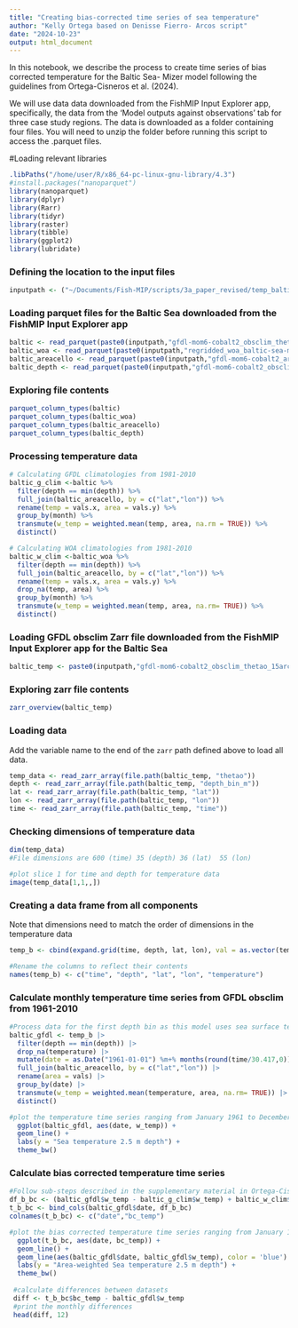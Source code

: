 ```yaml
---
title: "Creating bias-corrected time series of sea temperature"
author: "Kelly Ortega based on Denisse Fierro- Arcos script"
date: "2024-10-23"
output: html_document
---
```

In this notebook, we describe the process to create time series of bias corrected temperature for the Baltic Sea- Mizer model following the guidelines from Ortega-Cisneros et al. (2024).

We will use data data downloaded from the FishMIP Input Explorer app, specifically, the data from the 'Model outputs against observations' tab for three case study regions. The data is downloaded as a folder containing four files. You will need to unzip the folder before running this script to access the .parquet files.

#Loading relevant libraries

```r
.libPaths("/home/user/R/x86_64-pc-linux-gnu-library/4.3")
#install.packages("nanoparquet")
library(nanoparquet)
library(dplyr)
library(Rarr)
library(tidyr)
library(raster)
library(tibble)
library(ggplot2)
library(lubridate)
```

### Defining the location to the input files
```r
inputpath <- ("~/Documents/Fish-MIP/scripts/3a_paper_revised/temp_baltic-sea-mizer/")
```

### Loading parquet files for the Baltic Sea downloaded from the FishMIP Input Explorer app 
```r
baltic <- read_parquet(paste0(inputpath,"gfdl-mom6-cobalt2_obsclim_thetao_15arcmin_baltic-sea-mizer_mthly_clim_mean_1981_2010.parquet"))
baltic_woa <- read_parquet(paste0(inputpath,"regridded_woa_baltic-sea-mizer_month_clim_mean_temp_1981-2010.parquet"))
baltic_areacello <- read_parquet(paste0(inputpath,"gfdl-mom6-cobalt2_areacello_15arcmin_baltic-sea-mizer_fixed.parquet"))
baltic_depth <- read_parquet(paste0(inputpath,"gfdl-mom6-cobalt2_obsclim_deptho_15arcmin_baltic-sea-mizer_fixed.parquet")) 
```

### Exploring file contents
```r
parquet_column_types(baltic)
parquet_column_types(baltic_woa)
parquet_column_types(baltic_areacello)
parquet_column_types(baltic_depth)
```

### Processing temperature data
```r
# Calculating GFDL climatologies from 1981-2010
baltic_g_clim <-baltic %>%
  filter(depth == min(depth)) %>%
  full_join(baltic_areacello, by = c("lat","lon")) %>%
  rename(temp = vals.x, area = vals.y) %>%
  group_by(month) %>%
  transmute(w_temp = weighted.mean(temp, area, na.rm = TRUE)) %>%
  distinct()

# Calculating WOA climatologies from 1981-2010
baltic_w_clim <-baltic_woa %>%
  filter(depth == min(depth)) %>%
  full_join(baltic_areacello, by = c("lat","lon")) %>%
  rename(temp = vals.x, area = vals.y) %>%
  drop_na(temp, area) %>%
  group_by(month) %>%
  transmute(w_temp = weighted.mean(temp, area, na.rm= TRUE)) %>%
  distinct()
```

### Loading GFDL obsclim Zarr file downloaded from the FishMIP Input Explorer app for the Baltic Sea
```r
baltic_temp <- paste0(inputpath,"gfdl-mom6-cobalt2_obsclim_thetao_15arcmin_baltic-sea-mizer_monthly_1961_2010.zarr")
```

### Exploring zarr file contents
```r
zarr_overview(baltic_temp)
```

### Loading data

Add the variable name to the end of the `zarr` path defined above to load all data.
```r
temp_data <- read_zarr_array(file.path(baltic_temp, "thetao"))
depth <- read_zarr_array(file.path(baltic_temp, "depth_bin_m"))
lat <- read_zarr_array(file.path(baltic_temp, "lat"))
lon <- read_zarr_array(file.path(baltic_temp, "lon"))
time <- read_zarr_array(file.path(baltic_temp, "time"))
```

### Checking dimensions of temperature data

```r
dim(temp_data)
#File dimensions are 600 (time) 35 (depth) 36 (lat)  55 (lon)

#plot slice 1 for time and depth for temperature data
image(temp_data[1,1,,])
```

### Creating a data frame from all components

Note that dimensions need to match the order of dimensions in the temperature data
```r
temp_b <- cbind(expand.grid(time, depth, lat, lon), val = as.vector(temp_data))

#Rename the columns to reflect their contents
names(temp_b) <- c("time", "depth", "lat", "lon", "temperature")
```

### Calculate monthly temperature time series from GFDL obsclim from 1961-2010

```r
#Process data for the first depth bin as this model uses sea surface temperature
baltic_gfdl <- temp_b |> 
  filter(depth == min(depth)) |> 
  drop_na(temperature) |>
  mutate(date = as.Date("1961-01-01") %m+% months(round(time/30.417,0))) |>
  full_join(baltic_areacello, by = c("lat","lon")) |>
  rename(area = vals) |>
  group_by(date) |>
  transmute(w_temp = weighted.mean(temperature, area, na.rm= TRUE)) |>
  distinct()

#plot the temperature time series ranging from January 1961 to December 2010
  ggplot(baltic_gfdl, aes(date, w_temp)) +
  geom_line() +
  labs(y = "Sea temperature 2.5 m depth") +
  theme_bw()
```

### Calculate bias corrected temperature time series 

```r
#Follow sub-steps described in the supplementary material in Ortega-Cisneros et al. 2024
df_b_bc <- (baltic_gfdl$w_temp - baltic_g_clim$w_temp) + baltic_w_clim$w_temp
t_b_bc <- bind_cols(baltic_gfdl$date, df_b_bc)
colnames(t_b_bc) <- c("date","bc_temp")

#plot the bias corrected temperature time series ranging from January 1961 to December 2010 vs GFDL time series (non-corrected)
  ggplot(t_b_bc, aes(date, bc_temp)) +
  geom_line() +
  geom_line(aes(baltic_gfdl$date, baltic_gfdl$w_temp), color = 'blue') +
  labs(y = "Area-weighted Sea temperature 2.5 m depth") +
  theme_bw()
  
 #calculate differences between datasets
 diff <- t_b_bc$bc_temp - baltic_gfdl$w_temp
 #print the monthly differences
 head(diff, 12)
```

